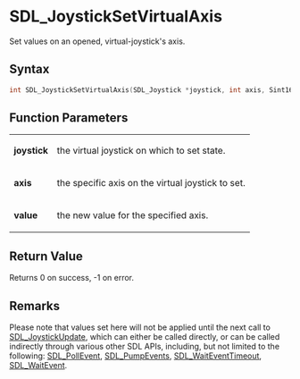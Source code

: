 = SDL_JoystickSetVirtualAxis =

Set values on an opened, virtual-joystick's axis.

== Syntax ==

<syntaxhighlight lang='c'>
int SDL_JoystickSetVirtualAxis(SDL_Joystick *joystick, int axis, Sint16 value);
</syntaxhighlight>

== Function Parameters ==

{|
|'''joystick'''
|the virtual joystick on which to set state.
|-
|'''axis'''
|the specific axis on the virtual joystick to set.
|-
|'''value'''
|the new value for the specified axis.
|}

== Return Value ==

Returns 0 on success, -1 on error.

== Remarks ==

Please note that values set here will not be applied until the next call to
[[SDL_JoystickUpdate]], which can either be called directly, or can be
called indirectly through various other SDL APIs, including, but not
limited to the following: [[SDL_PollEvent]], [[SDL_PumpEvents]],
[[SDL_WaitEventTimeout]], [[SDL_WaitEvent]].


